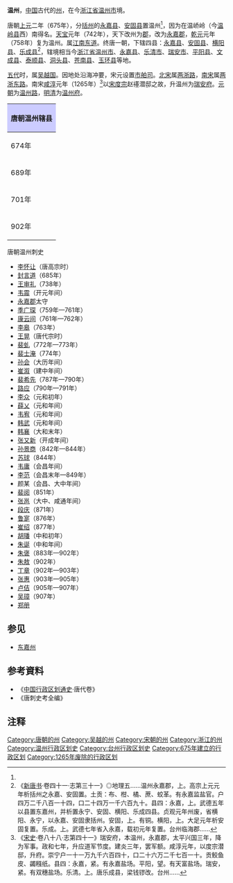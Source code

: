 '''温州'''，[[中国|中国]]古代的[[州|州]]，在今[[浙江省|浙江省]][[温州市|温州市]]境。

唐朝[[上元_(唐高宗)|上元]]二年（675年），分[[括州|括州]]的[[永嘉县|永嘉县]]、[[安固县_(西晋)|安固县]]置温州<ref name="a1"/>，因为在温峤岭（今[[温岭县|温岭县]]西）南得名。[[天宝_(唐朝)|天宝]]元年（742年），天下改州为[[郡|郡]]，改为[[永嘉郡|永嘉郡]]，[[乾元_(唐朝)|乾元]]元年（758年）复为温州。属[[江南东道|江南东道]]。终唐一朝，下辖四县：[[永嘉县|永嘉县]]、[[安固县_(西晋)|安固县]]、[[横阳县|横阳县]]、[[乐成县|乐成县]]<ref name="a1">《[[新唐书|新唐书]]·卷四十一·志第三十一》◎地理五......温州永嘉郡，上。高宗上元元年析括州之永嘉、安固置。土贡：布、柑、橘、蔗、蛟革。有永嘉监盐官。户四万二千八百一十四，口二十四万一千六百九十。县四：永嘉，上。武德五年以县置东嘉州，并析置永宁、安固、横阳、乐成四县。贞观元年州废，省横阳、永宁，以永嘉、安固隶括州。安固，上。有铜。横阳，上。大足元年析安固复置。乐成。上。武德七年省入永嘉，载初元年复置。台州临海郡......</ref>，辖境相当今[[浙江省|浙江省]][[温州市|温州市]]、[[永嘉县|永嘉县]]、[[乐清市|乐清市]]、[[瑞安市|瑞安市]]、[[平阳县|平阳县]]、[[文成县|文成县]]、[[泰顺县|泰顺县]]、[[洞头县|洞头县]]、[[苍南县|苍南县]]、[[玉环县|玉环县]]等地。

[[五代|五代]]时，属[[吴越国|吴越国]]。因地处沿海冲要，宋元设置[[市舶司|市舶司]]。[[北宋|北宋]]属[[两浙路|两浙路]]，[[南宋|南宋]]属[[两浙东路|两浙东路]]。南宋[[咸淳|咸淳]]元年（1265年）<ref>《[[宋史|宋史]]·卷八十八·志第四十一》瑞安府，本温州，永嘉郡，太平兴国三年，降为军事。政和七年，升应道军节度。建炎三年，罢军额。咸淳元年，以度宗潜邸，升府。崇宁户一十一万九千六百四十，口二十六万二千七百一十。贡鲛鱼皮、蠲糨纸。县四：永嘉，紧。有永嘉盐场。平阳，望。有天富盐场。瑞安，紧。有双穗盐场。乐清。上。唐乐成县，梁钱镠改。台州......</ref>以[[宋度宗|宋度宗]]赵禥潜邸之故，升温州为[[瑞安府|瑞安府]]。[[元朝|元朝]]为[[温州路|温州路]]，[[明朝|明]][[清朝|清]]为[[温州府|温州府]]。

{| align=center class="wikitable" style="width:600px; text-align:center"
|-
!colspan="2" style="background:#ccccff"|'''唐朝温州辖县'''
|-
|674年||[[永嘉县|永嘉县]]<ref>今[[浙江省|浙江省]][[温州市|温州市]]</ref>、[[安固县|安固县]]<ref>今[[浙江省|浙江省]][[瑞安市|瑞安市]][[安阳镇|安阳镇]]</ref>
|-
|689年||[[永嘉县|永嘉县]]、[[安固县|安固县]]（增[[乐城县|乐城县]]<ref>今[[浙江省|浙江省]][[乐城县|乐城县]][[乐成镇|乐成镇]]</ref>）
|-
|701年||[[永嘉县|永嘉县]]、[[安固县|安固县]]、[[乐城县|乐城县]]（增[[横阳县|横阳县]]<ref>今[[浙江省|浙江省]][[平阳县|平阳县]][[昆阳镇|昆阳镇]]</ref>）
|-
|902年||[[永嘉县|永嘉县]]、[[安固县|安固县]]（改为[[瑞安县|瑞安县]]）、[[乐城县|乐城县]]、[[横阳县|横阳县]]
|}

;唐朝温州刺史
*[[李怀让|李怀让]]（唐高宗时）
*[[封言道|封言道]]（685年）
*[[王审礼|王审礼]]（738年）
*[[韦震|韦震]]（开元年间）
*[[永嘉郡|永嘉郡]]太守
*[[季广琛|季广琛]]（759年—761年）
*[[康云间|康云间]]（761年—762年）
*[[李皋|李皋]]（763年）
*[[王晃|王晃]]（唐代宗时）
*[[裴虬|裴虬]]（772年—773年）
*[[裴士淹|裴士淹]]（774年）
*[[孙会|孙会]]（大历年间）
*[[崔溆|崔溆]]（建中年间）
*[[裴希先|裴希先]]（787年—790年）
*[[路应|路应]]（790年—791年）
*[[李众|李众]]（元和初年）
*[[薛乂|薛乂]]（元和年间）
*[[韦宥|韦宥]]（元和年间）
*[[韩武|韩武]]（元和年间）
*[[韩襄|韩襄]]（大和末年）
*[[张又新|张又新]]（开成年间）
*[[孙景商|孙景商]]（842年—844年）
*[[苏球|苏球]]（844年）
*[[韦庸|韦庸]]（会昌年间）
*[[李范|李范]]（会昌末年—849年）
*颜某（会昌、大中年间）
*[[裴阅|裴阅]]（851年）
*[[张邕|张邕]]（大中、咸通年间）
*[[段庆|段庆]]（871年）
*[[鲁寔|鲁寔]]（876年）
*[[崔绍|崔绍]]（877年）
*[[胡璠|胡璠]]（中和初年）
*[[朱诞|朱诞]]（中和年间）
*[[朱褒|朱褒]]（883年—902年）
*[[朱敖|朱敖]]（902年）
*[[丁章|丁章]]（902年—903年）
*[[张惠|张惠]]（903年—905年）
*[[卢佶|卢佶]]（905年—907年）
*[[吴璋|吴璋]]（907年）
*[[郑册|郑册]]

== 参见 ==
*[[东嘉州|东嘉州]]

== 参考資料 ==
* 《[[中国行政区划通史|中国行政区划通史]]·唐代卷》
* 《唐刺史考全编》

== 注释 ==
{{Reflist|2}}

{{唐朝行政區劃|nocat}}
{{十國行政區劃|nocat}}
{{北宋行政区划|nocat}}
{{南宋行政区划|nocat}}
{{DEFAULTSORT:W}}

[[Category:唐朝的州|Category:唐朝的州]] 
[[Category:吴越的州|Category:吴越的州]] 
[[Category:宋朝的州|Category:宋朝的州]] 
[[Category:浙江的州|Category:浙江的州]]
[[Category:温州行政区划史|Category:温州行政区划史]]
[[Category:台州行政区划史|Category:台州行政区划史]]
[[Category:675年建立的行政区划|Category:675年建立的行政区划]]
[[Category:1265年废除的行政区划|Category:1265年废除的行政区划]]